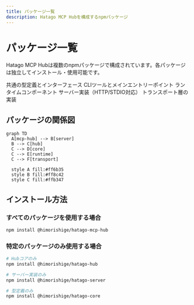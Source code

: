 ```yaml
---
title: パッケージ一覧
description: Hatago MCP Hubを構成するnpmパッケージ
---
```



# パッケージ一覧

Hatago MCP Hubは複数のnpmパッケージで構成されています。各パッケージは独立してインストール・使用可能です。

<CardGrid>
  <Card title="@himorishige/hatago-core" icon="package" href="/ja/packages/core/">
    共通の型定義とインターフェース
  </Card>
  <Card title="@himorishige/hatago-mcp-hub" icon="package" href="/ja/packages/mcp-hub/">
    CLIツールとメインエントリーポイント
  </Card>
  <Card title="@himorishige/hatago-runtime" icon="package" href="/ja/packages/runtime/">
    ランタイムコンポーネント
  </Card>
  <Card title="@himorishige/hatago-server" icon="package" href="/ja/packages/server/">
    サーバー実装（HTTP/STDIO対応）
  </Card>
  <Card title="@himorishige/hatago-transport" icon="package" href="/ja/packages/transport/">
    トランスポート層の実装
  </Card>
</CardGrid>

## パッケージの関係図

```mermaid
graph TD
  A[mcp-hub] --> B[server]
  B --> C[hub]
  C --> D[core]
  C --> E[runtime]
  C --> F[transport]

  style A fill:#ff6b35
  style B fill:#ff8c42
  style C fill:#ffb347
```

## インストール方法

### すべてのパッケージを使用する場合

```bash
npm install @himorishige/hatago-mcp-hub
```

### 特定のパッケージのみ使用する場合

```bash
# Hubコアのみ
npm install @himorishige/hatago-hub

# サーバー実装のみ
npm install @himorishige/hatago-server

# 型定義のみ
npm install @himorishige/hatago-core
```
